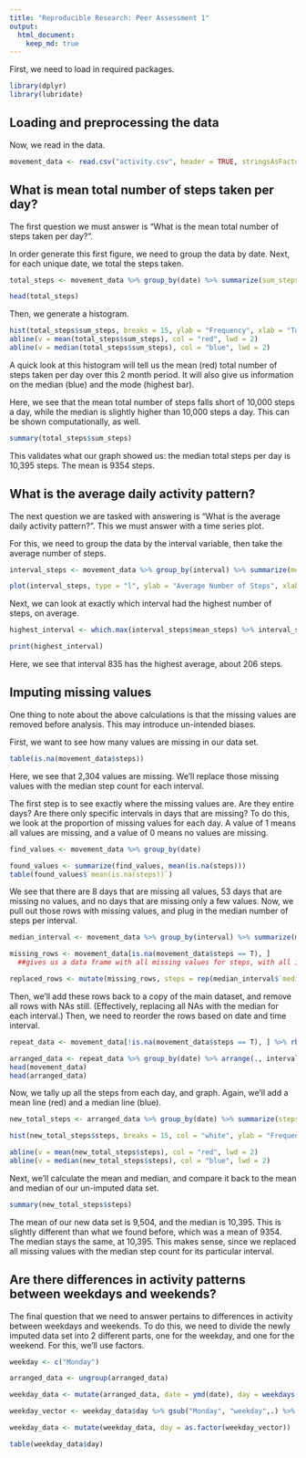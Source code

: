 ```yaml
---
title: "Reproducible Research: Peer Assessment 1"
output: 
  html_document:
    keep_md: true
---
```


First, we need to load in required packages.

```r
library(dplyr)
library(lubridate)
```


## Loading and preprocessing the data

Now, we read in the data.  

```r
movement_data <- read.csv("activity.csv", header = TRUE, stringsAsFactors = FALSE)
```


## What is mean total number of steps taken per day?

The first question we must answer is "What is the mean total number of steps taken per day?".

In order generate this first figure, we need to group the data by date.  Next, for each unique date, we total the steps taken.

```r
total_steps <- movement_data %>% group_by(date) %>% summarize(sum_steps = sum(steps, na.rm = T))%>% mutate(date = ymd(date)) 

head(total_steps)
```

Then, we generate a histogram.

```r
hist(total_steps$sum_steps, breaks = 15, ylab = "Frequency", xlab = "Total Steps", main = "Total Number of Steps per Day", col = "white")
abline(v = mean(total_steps$sum_steps), col = "red", lwd = 2)
abline(v = median(total_steps$sum_steps), col = "blue", lwd = 2)
```

A quick look at this histogram will tell us the mean (red) total number of steps taken per day over this 2 month period.  It will also give us information on the median (blue) and the mode (highest bar).

Here, we see that the mean total number of steps falls short of 10,000 steps a day, while the median is slightly higher than 10,000 steps a day.  This can be shown computationally, as well.

```r
summary(total_steps$sum_steps)
```

This validates what our graph showed us:  the median total steps per day is 10,395 steps.  The mean is 9354 steps.


## What is the average daily activity pattern?

The next question we are tasked with answering is "What is the average daily activity pattern?".  This we must answer with a time series plot.

For this, we need to group the data by the interval variable, then take the average number of steps.

```r
interval_steps <- movement_data %>% group_by(interval) %>% summarize(mean_steps = mean(steps, na.rm = T))

plot(interval_steps, type = "l", ylab = "Average Number of Steps", xlab = "5-Minute Interval", main = "Average Daily Activity")
```

Next, we can look at exactly which interval had the highest number of steps, on average.

```r
highest_interval <- which.max(interval_steps$mean_steps) %>% interval_steps[.,]

print(highest_interval)
```

Here, we see that interval 835 has the highest average, about 206 steps.

## Imputing missing values

One thing to note about the above calculations is that the missing values are removed before analysis.  This may introduce un-intended biases. 

First, we want to see how many values are missing in our data set.

```r
table(is.na(movement_data$steps))
```

Here, we see that 2,304 values are missing.  We'll replace those missing values with the median step count for each interval.  

The first step is to see exactly where the missing values are.  Are they entire days? Are there only specific intervals in days that are missing?  To do this, we look at the proportion of missing values for each day.  A value of 1 means all values are missing, and a value of 0 means no values are missing.

```r
find_values <- movement_data %>% group_by(date)

found_values <- summarize(find_values, mean(is.na(steps)))
table(found_values$`mean(is.na(steps))`)

```

We see that there are 8 days that are missing all values, 53 days that are missing no values, and no days that are missing only a few values.  Now, we pull out those rows with missing values, and plug in the median number of steps per interval.

```r
median_interval <- movement_data %>% group_by(interval) %>% summarize(median(steps, na.rm = T))

missing_rows <- movement_data[is.na(movement_data$steps == T), ]
  ##gives us a data frame with all missing values for steps, with all intervals in order.

replaced_rows <- mutate(missing_rows, steps = rep(median_interval$`median(steps, na.rm = T)`, 8))
```

Then, we'll add these rows back to a copy of the main dataset, and remove all rows with NAs still.  (Effectively, replacing all NAs with the median for each interval.)  Then, we need to reorder the rows based on date and time interval.

```r
repeat_data <- movement_data[!is.na(movement_data$steps == T), ] %>% rbind(.,replaced_rows)

arranged_data <- repeat_data %>% group_by(date) %>% arrange(., interval, .by_group = T)
head(movement_data)
head(arranged_data)
```

Now, we tally up all the steps from each day, and graph.  Again, we'll add a mean line (red) and a median line (blue).

```r
new_total_steps <- arranged_data %>% group_by(date) %>% summarize(steps = sum(steps))

hist(new_total_steps$steps, breaks = 15, col = "white", ylab = "Frequency", xlab = "Total Steps", main = "Total Number of Steps per Day (Imputed Data)")

abline(v = mean(new_total_steps$steps), col = "red", lwd = 2)
abline(v = median(new_total_steps$steps), col = "blue", lwd = 2)
```

Next, we'll calculate the mean and median, and compare it back to the mean and median of our un-imputed data set.

```r
summary(new_total_steps$steps)
```

The mean of our new data set is 9,504, and the median is 10,395.  This is slightly different than what we found before, which was a mean of 9354.  The median stays the same, at 10,395.  This makes sense, since we replaced all missing values with the median step count for its particular interval.

## Are there differences in activity patterns between weekdays and weekends?

The final question that we need to answer pertains to differences in activity between weekdays and weekends.  To do this, we need to divide the newly imputed data set into 2 different parts, one for the weekday, and one for the weekend.  For this, we'll use factors.

```r
weekday <- c("Monday")

arranged_data <- ungroup(arranged_data)

weekday_data <- mutate(arranged_data, date = ymd(date), day = weekdays(date)) 

weekday_vector <- weekday_data$day %>% gsub("Monday", "weekday",.) %>% gsub("Tuesday", "weekday",.) %>% gsub("Wednesday", "weekday",.) %>% gsub("Thursday", "weekday",.) %>% gsub("Friday", "weekday",.) %>% gsub("Saturday", "weekend",.) %>% gsub("Sunday", "weekend",.) 

weekday_data <- mutate(weekday_data, day = as.factor(weekday_vector))

table(weekday_data$day)
```
